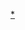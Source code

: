 {{Navbox
|name = 京濱急行電鐵路線
|state = {{{state<includeonly>|collapsed</includeonly>}}}
|titlestyle = background:#00bfff; color:#FFFFFF;
|title = [[File:Keikyu logo W.svg|50px|京濱急行電鐵]] [[京濱急行電鐵|<span style="color:#fff">京濱急行電鐵</span>]]<span style="color:#fff">路線</span>
|listclass = hlist
|bodystyle = background-color:white; width:100%; vertical-align:middle;
|groupstyle = background-color:#00bfff;
|group1 = [[File:Number prefix Keikyū.svg|18px|KK]] 營業中路線
|list1 = [[京急本線|本線]] - [[機場線 (京濱急行電鐵)|機場線]] - [[大師線 (京濱急行電鐵)|大師線]] - [[逗子線]] - [[久里濱線]]
|group2 = 廢除路線
|list2 = {{Link-ja|大森支線|京浜電気鉄道大森支線}}
|group3 = 未成線
|list3 = {{Link-ja|武山線|京急武山線}}
}}<noinclude>
[[Category:京濱急行電鐵路線模板|*]]
</noinclude>